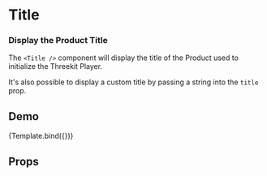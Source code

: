 


<Meta title="Display/Title" />

# Title

### Display the Product Title

The `<Title />` component will display the title of the Product used to
initialize the Threekit Player.

It's also possible to display a custom title by passing a string into the `title` prop.

## Demo

<Canvas>
  <Story
    name="Default"
    args={{
      title: 'Product Title',
    }}
  >
    {Template.bind({})}
  </Story>
</Canvas>

## Props

<ArgsTable of={Title} />
